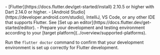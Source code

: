 <PlatformWrapper platform="flutter">
- [Flutter](https://docs.flutter.dev/get-started/install) 2.10.5 or higher with Dart 2.14.0 or higher.
- [Android Studio](https://developer.android.com/studio), IntelliJ, VS Code, or any other IDE that supports Flutter. See [Set up an editor](https://docs.flutter.dev/get-started/editor).
- Prepare your development and testing environment according to your [target platform](../overview/supported-platforms).

  Run the `flutter doctor` command to confirm that your development environment is set up correctly for Flutter development.

</PlatformWrapper>
